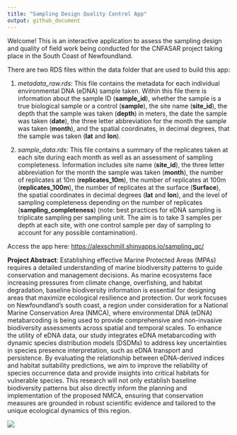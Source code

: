 ```yaml
---
title: "Sampling Design Quality Control App"
output: github_document
---
```


Welcome! This is an interactive application to assess the sampling design and quality of field work being conducted for the CNFASAR project taking place in the South Coast of Newfoundland.

There are two RDS files within the data folder that are used to build this app:

1.  *metadata_raw.rds:* This file contains the metadata for each individual environmental DNA (eDNA) sample taken. Within this file there is information about the sample ID (**sample_id**), whether the sample is a true biological sample or a control (**sample**), the site name (**site_id**), the depth that the sample was taken (**depth**) in meters, the date the sample was taken (**date**), the three letter abbreviation for the month the sample was taken (**month**), and the spatial coordinates, in decimal degrees, that the sample was taken (**lat** and **lon**).

2.  *sample_data.rds:* This file contains a summary of the replicates taken at each site during each month as well as an assessment of sampling completeness. Information includes site name (**site_id**), the three letter abbreviation for the month the sample was taken (**month**), the number of replicates at 10m (**replicates_10m**), the number of replicates at 100m (**replicates_100m**), the number of replicates at the surface (**Surface**), the spatial coordinates in decimal degrees (**lat** and **lon**), and the level of sampling completeness depending on the number of replicates (**sampling_completeness**) (note: best practices for eDNA sampling is triplicate sampling per sampling unit. The aim is to take 3 samples per depth at each site, with one control sample per day of sampling to account for any possible contamination).

Access the app here: <https://alexschmill.shinyapps.io/sampling_qc/>

**Project Abstract**: Establishing effective Marine Protected Areas (MPAs) requires a detailed understanding of marine biodiversity patterns to guide conservation and management decisions. As marine ecosystems face increasing pressures from climate change, overfishing, and habitat degradation, baseline biodiversity information is essential for designing areas that maximize ecological resilience and protection. Our work focuses on Newfoundland’s south coast, a region under consideration for a National Marine Conservation Area (NMCA), where environmental DNA (eDNA) metabarcoding is being used to provide comprehensive and non-invasive biodiversity assessments across spatial and temporal scales. To enhance the utility of eDNA data, our study integrates eDNA metabarcoding with dynamic species distribution models (DSDMs) to address key uncertainties in species presence interpretation, such as eDNA transport and persistence. By evaluating the relationship between eDNA-derived indices and habitat suitability predictions, we aim to improve the reliability of species occurrence data and provide insights into critical habitats for vulnerable species. This research will not only establish baseline biodiversity patterns but also directly inform the planning and implementation of the proposed NMCA, ensuring that conservation measures are grounded in robust scientific evidence and tailored to the unique ecological dynamics of this region.

<img src="readme_png/sampling_qc_app_screenshot.png"/>
